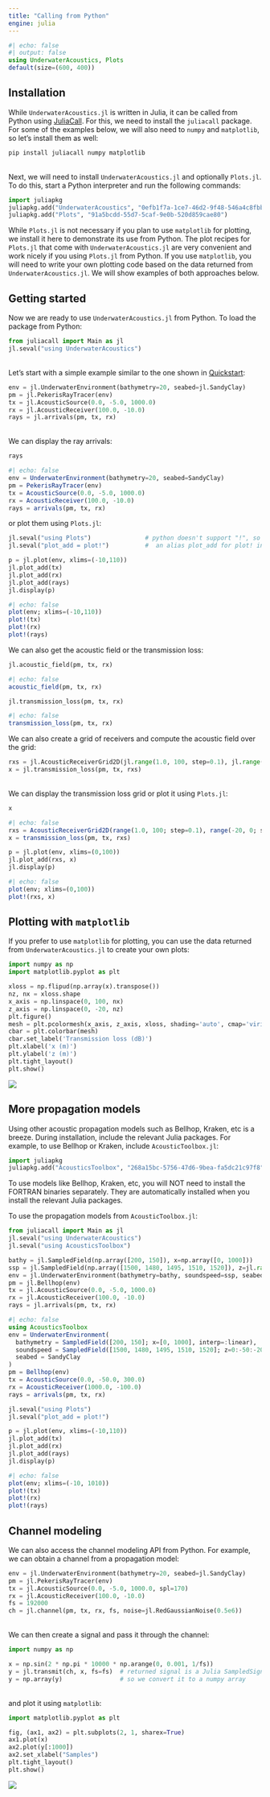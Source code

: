 ```yaml
---
title: "Calling from Python"
engine: julia
---
```


```julia
#| echo: false
#| output: false
using UnderwaterAcoustics, Plots
default(size=(600, 400))
```

## Installation

While `UnderwaterAcoustics.jl` is written in Julia, it can be called from Python using [JuliaCall](https://github.com/JuliaPy/PythonCall.jl). For this, we need to install the `juliacall` package. For some of the examples below, we will also need to `numpy` and `matplotlib`, so let's install them as well:
```bash
pip install juliacall numpy matplotlib
```

<br>Next, we will need to install `UnderwaterAcoustics.jl` and optionally `Plots.jl`. To do this, start a Python interpreter and run the following commands:
```python
import juliapkg
juliapkg.add("UnderwaterAcoustics", "0efb1f7a-1ce7-46d2-9f48-546a4c8fbb99")
juliapkg.add("Plots", "91a5bcdd-55d7-5caf-9e0b-520d859cae80")
```

::: {.callout-tip}
While `Plots.jl` is not necessary if you plan to use `matplotlib` for plotting, we install it here to demonstrate its use from Python. The plot recipes for `Plots.jl` that come with `UnderwaterAcoustics.jl` are very convenient and work nicely if you using `Plots.jl` from Python. If you use `matplotlib`, you will need to write your own plotting code based on the data returned from `UnderwaterAcoustics.jl`. We will show examples of both approaches below.
:::

## Getting started

Now we are ready to use `UnderwaterAcoustics.jl` from Python. To load the package from Python:
```python
from juliacall import Main as jl
jl.seval("using UnderwaterAcoustics")
```

<br>Let's start with a simple example similar to the one shown in [Quickstart](quickstart.qmd):
```python
env = jl.UnderwaterEnvironment(bathymetry=20, seabed=jl.SandyClay)
pm = jl.PekerisRayTracer(env)
tx = jl.AcousticSource(0.0, -5.0, 1000.0)
rx = jl.AcousticReceiver(100.0, -10.0)
rays = jl.arrivals(pm, tx, rx)
```

<br>We can display the ray arrivals:
```python
rays
```
```julia
#| echo: false
env = UnderwaterEnvironment(bathymetry=20, seabed=SandyClay)
pm = PekerisRayTracer(env)
tx = AcousticSource(0.0, -5.0, 1000.0)
rx = AcousticReceiver(100.0, -10.0)
rays = arrivals(pm, tx, rx)
```
or plot them using `Plots.jl`:
```python
jl.seval("using Plots")               # python doesn't support "!", so we create
jl.seval("plot_add = plot!")          #  an alias plot_add for plot! in Julia

p = jl.plot(env, xlims=(-10,110))
jl.plot_add(tx)
jl.plot_add(rx)
jl.plot_add(rays)
jl.display(p)
```
```julia
#| echo: false
plot(env; xlims=(-10,110))
plot!(tx)
plot!(rx)
plot!(rays)
```

We can also get the acoustic field or the transmission loss:
```python
jl.acoustic_field(pm, tx, rx)
```
```julia
#| echo: false
acoustic_field(pm, tx, rx)
```
```python
jl.transmission_loss(pm, tx, rx)
```
```julia
#| echo: false
transmission_loss(pm, tx, rx)
```

We can also create a grid of receivers and compute the acoustic field over the grid:
```python
rxs = jl.AcousticReceiverGrid2D(jl.range(1.0, 100, step=0.1), jl.range(-20, 0, step=0.1))
x = jl.transmission_loss(pm, tx, rxs)
```

<br>We can display the transmission loss grid or plot it using `Plots.jl`:
```python
x
```
```julia
#| echo: false
rxs = AcousticReceiverGrid2D(range(1.0, 100; step=0.1), range(-20, 0; step=0.1))
x = transmission_loss(pm, tx, rxs)
```
```python
p = jl.plot(env, xlims=(0,100))
jl.plot_add(rxs, x)
jl.display(p)
```
```julia
#| echo: false
plot(env; xlims=(0,100))
plot!(rxs, x)
```

## Plotting with `matplotlib`

If you prefer to use `matplotlib` for plotting, you can use the data returned from `UnderwaterAcoustics.jl` to create your own plots:
```python
import numpy as np
import matplotlib.pyplot as plt

xloss = np.flipud(np.array(x).transpose())
nz, nx = xloss.shape
x_axis = np.linspace(0, 100, nx)
z_axis = np.linspace(0, -20, nz)
plt.figure()
mesh = plt.pcolormesh(x_axis, z_axis, xloss, shading='auto', cmap='viridis_r', vmin=0, vmax=42)
cbar = plt.colorbar(mesh)
cbar.set_label('Transmission loss (dB)')
plt.xlabel('x (m)')
plt.ylabel('z (m)')
plt.tight_layout()
plt.show()
```

![](matplotlib1.png)

## More propagation models

Using other acoustic propagation models such as Bellhop, Kraken, etc is a breeze. During installation, include the relevant Julia packages. For example, to use Bellhop or Kraken, include `AcousticToolbox.jl`:
```python
import juliapkg
juliapkg.add("AcousticsToolbox", "268a15bc-5756-47d6-9bea-fa5dc21c97f8")
```

::: {.callout-note}
To use models like Bellhop, Kraken, etc, you will NOT need to install the FORTRAN binaries separately. They are automatically installed when you install the relevant Julia packages.
:::

To use the propagation models from `AcousticToolbox.jl`:
```python
from juliacall import Main as jl
jl.seval("using UnderwaterAcoustics")
jl.seval("using AcousticsToolbox")

bathy = jl.SampledField(np.array([200, 150]), x=np.array([0, 1000]))
ssp = jl.SampledField(np.array([1500, 1480, 1495, 1510, 1520]), z=jl.range(0, -200, step=-50), interp=jl.Symbol("cubic"))
env = jl.UnderwaterEnvironment(bathymetry=bathy, soundspeed=ssp, seabed=jl.SandyClay)
pm = jl.Bellhop(env)
tx = jl.AcousticSource(0.0, -5.0, 1000.0)
rx = jl.AcousticReceiver(100.0, -10.0)
rays = jl.arrivals(pm, tx, rx)
```
```julia
#| echo: false
using AcousticsToolbox
env = UnderwaterEnvironment(
  bathymetry = SampledField([200, 150]; x=[0, 1000], interp=:linear),
  soundspeed = SampledField([1500, 1480, 1495, 1510, 1520]; z=0:-50:-200, interp=:cubic),
  seabed = SandyClay
)
pm = Bellhop(env)
tx = AcousticSource(0.0, -50.0, 300.0)
rx = AcousticReceiver(1000.0, -100.0)
rays = arrivals(pm, tx, rx)
```

```python
jl.seval("using Plots")
jl.seval("plot_add = plot!")

p = jl.plot(env, xlims=(-10,110))
jl.plot_add(tx)
jl.plot_add(rx)
jl.plot_add(rays)
jl.display(p)
```
```julia
#| echo: false
plot(env; xlims=(-10, 1010))
plot!(tx)
plot!(rx)
plot!(rays)
```

## Channel modeling

We can also access the channel modeling API from Python. For example, we can obtain a channel from a propagation model:
```python
env = jl.UnderwaterEnvironment(bathymetry=20, seabed=jl.SandyClay)
pm = jl.PekerisRayTracer(env)
tx = jl.AcousticSource(0.0, -5.0, 1000.0, spl=170)
rx = jl.AcousticReceiver(100.0, -10.0)
fs = 192000
ch = jl.channel(pm, tx, rx, fs, noise=jl.RedGaussianNoise(0.5e6))
```

<br>We can then create a signal and pass it through the channel:
```python
import numpy as np

x = np.sin(2 * np.pi * 10000 * np.arange(0, 0.001, 1/fs))
y = jl.transmit(ch, x, fs=fs)  # returned signal is a Julia SampledSignal object
y = np.array(y)                # so we convert it to a numpy array
```

<br>and plot it using `matplotlib`:
```python
import matplotlib.pyplot as plt

fig, (ax1, ax2) = plt.subplots(2, 1, sharex=True)
ax1.plot(x)
ax2.plot(y[:1000])
ax2.set_xlabel("Samples")
plt.tight_layout()
plt.show()
```

![](matplotlib2.png)
